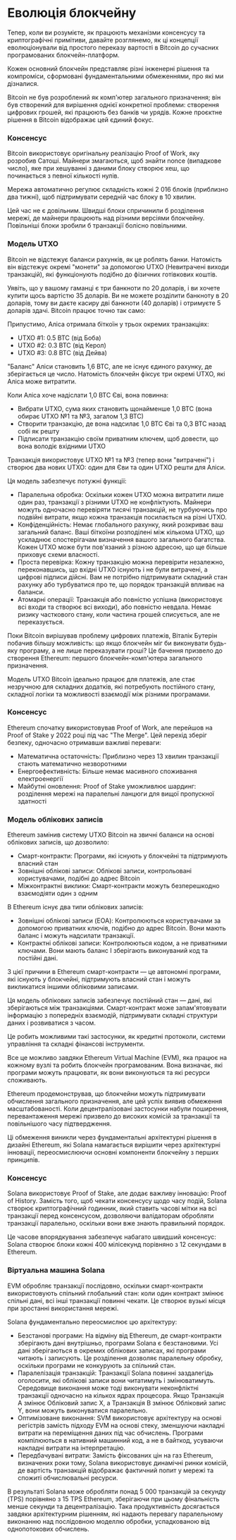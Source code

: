 
# Еволюція блокчейну

Тепер, коли ви розумієте, як працюють механізми консенсусу та криптографічні примітиви, давайте розглянемо, як ці концепції еволюціонували від простого переказу вартості в Bitcoin до сучасних програмованих блокчейн-платформ.

Кожен основний блокчейн представляє різні інженерні рішення та компроміси, сформовані фундаментальними обмеженнями, про які ми дізналися.

<ArticleSection name="Bitcoin" id="bitcoin" level="h2" />

Bitcoin не був розроблений як комп'ютер загального призначення; він був створений для вирішення однієї конкретної проблеми: створення цифрових грошей, які працюють без банків чи урядів. Кожне проєктне рішення в Bitcoin відображає цей єдиний фокус.

### Консенсус

Bitcoin використовує оригінальну реалізацію Proof of Work, яку розробив Сатоші. Майнери змагаються, щоб знайти nonce (випадкове число), яке при хешуванні з даними блоку створює хеш, що починається з певної кількості нулів.

Мережа автоматично регулює складність кожні 2 016 блоків (приблизно два тижні), щоб підтримувати середній час блоку в 10 хвилин.

Цей час не є довільним. Швидші блоки спричинили б розділення мережі, де майнери працюють над різними версіями блокчейну. Повільніші блоки зробили б транзакції болісно повільними.

### Модель UTXO

Bitcoin не відстежує баланси рахунків, як це роблять банки. Натомість він відстежує окремі "монети" за допомогою UTXO (Невитрачені виходи транзакцій), які функціонують подібно до фізичних готівкових коштів.

Уявіть, що у вашому гаманці є три банкноти по 20 доларів, і ви хочете купити щось вартістю 35 доларів. Ви не можете розділити банкноту в 20 доларів, тому ви даєте касиру дві банкноти (40 доларів) і отримуєте 5 доларів здачі. Bitcoin працює точно так само:

Припустимо, Аліса отримала біткоїн у трьох окремих транзакціях:
- UTXO #1: 0.5 BTC (від Боба)
- UTXO #2: 0.3 BTC (від Керол)
- UTXO #3: 0.8 BTC (від Дейва)

"Баланс" Аліси становить 1,6 BTC, але не існує єдиного рахунку, де зберігається це число. Натомість блокчейн фіксує три окремі UTXO, які Аліса може витратити.

Коли Аліса хоче надіслати 1,0 BTC Єві, вона повинна:
- Вибрати UTXO, сума яких становить щонайменше 1,0 BTC (вона обирає UTXO №1 та №3, загалом 1,3 BTC)
- Створити транзакцію, де вона надсилає 1,0 BTC Єві та 0,3 BTC назад собі як решту
- Підписати транзакцію своїм приватним ключем, щоб довести, що вона володіє вхідними UTXO

Транзакція використовує UTXO №1 та №3 (тепер вони "витрачені") і створює два нових UTXO: один для Єви та один UTXO решти для Аліси.

Ця модель забезпечує потужні функції:
- Паралельна обробка: Оскільки кожен UTXO можна витратити лише один раз, транзакції з різними UTXO не конфліктують. Майнери можуть одночасно перевіряти тисячі транзакцій, не турбуючись про подвійні витрати, якщо кожна транзакція посилається на різні UTXO.
- Конфіденційність: Немає глобального рахунку, який розкриває ваш загальний баланс. Ваші біткоїни розподілені між кількома UTXO, що ускладнює спостерігачам визначення вашого загального багатства. Кожен UTXO може бути пов'язаний з різною адресою, що ще більше приховує схеми власності.
- Проста перевірка: Кожну транзакцію можна перевірити незалежно, переконавшись, що вхідні UTXO існують і не були витрачені, а цифрові підписи дійсні. Вам не потрібно підтримувати складний стан рахунку або турбуватися про те, що порядок транзакцій впливає на баланси.
- Атомарні операції: Транзакція або повністю успішна (використовує всі входи та створює всі виходи), або повністю невдала. Немає ризику часткового стану, коли частина грошей списується, але не переказується.

<ArticleSection name="Ethereum" id="ethereum" level="h2" />

Поки Bitcoin вирішував проблему цифрових платежів, Віталік Бутерін побачив більшу можливість: що якщо блокчейн міг би виконувати будь-яку програму, а не лише переказувати гроші? Це бачення призвело до створення Ethereum: першого блокчейн-комп'ютера загального призначення.

Модель UTXO Bitcoin ідеально працює для платежів, але стає незручною для складних додатків, які потребують постійного стану, складної логіки та можливості взаємодії між різними програмами.

### Консенсус

Ethereum спочатку використовував Proof of Work, але перейшов на Proof of Stake у 2022 році під час "The Merge". Цей перехід зберіг безпеку, одночасно отримавши важливі переваги:
- Математична остаточність: Приблизно через 13 хвилин транзакції стають математично незворотними
- Енергоефективність: Більше немає масивного споживання електроенергії
- Майбутні оновлення: Proof of Stake уможливлює шардинг: розділення мережі на паралельні ланцюги для вищої пропускної здатності

### Модель облікових записів

Ethereum замінив систему UTXO Bitcoin на звичні баланси на основі облікових записів, що дозволило:
- Смарт-контракти: Програми, які існують у блокчейні та підтримують власний стан
- Зовнішні облікові записи: Облікові записи, контрольовані користувачами, подібні до адрес Bitcoin
- Міжконтрактні виклики: Смарт-контракти можуть безперешкодно взаємодіяти один з одним

В Ethereum існує два типи облікових записів:
- Зовнішні облікові записи (EOA): Контролюються користувачами за допомогою приватних ключів, подібно до адрес Bitcoin. Вони мають баланс і можуть надсилати транзакції.
- Контрактні облікові записи: Контролюються кодом, а не приватними ключами. Вони мають баланс І зберігають виконуваний код та постійні дані.

З цієї причини в Ethereum смарт-контракти — це автономні програми, які існують у блокчейні, підтримують власний стан і можуть викликатися іншими обліковими записами.

Ця модель облікових записів забезпечує постійний стан — дані, які зберігаються між транзакціями. Смарт-контракт може запам'ятовувати інформацію з попередніх взаємодій, підтримувати складні структури даних і розвиватися з часом.

Це робить можливими такі застосунки, як кредитні протоколи, системи управління та складні фінансові інструменти.

Все це можливо завдяки Ethereum Virtual Machine (EVM), яка працює на кожному вузлі та робить блокчейн програмованим. Вона визначає, які програми можуть працювати, як вони виконуються та які ресурси споживають.

<ArticleSection name="Solana" id="solana" level="h2" />

Ethereum продемонстрував, що блокчейни можуть підтримувати обчислення загального призначення, але цей успіх виявив обмеження масштабованості. Коли децентралізовані застосунки набули поширення, перевантаження мережі призвело до високих комісій за транзакції та повільнішого часу підтвердження.

Ці обмеження виникли через фундаментальні архітектурні рішення в дизайні Ethereum, які Solana намагається вирішити через архітектурні інновації, переосмислюючи основні компоненти блокчейну з перших принципів.

### Консенсус

Solana використовує Proof of Stake, але додає важливу інновацію: Proof of History. Замість того, щоб чекати консенсусу щодо часу подій, Solana створює криптографічний годинник, який ставить часові мітки на всі транзакції перед консенсусом, дозволяючи валідаторам обробляти транзакції паралельно, оскільки вони вже знають правильний порядок.

Це часове впорядкування забезпечує набагато швидший консенсус: Solana створює блоки кожні 400 мілісекунд порівняно з 12 секундами в Ethereum.

### Віртуальна машина Solana

EVM обробляє транзакції послідовно, оскільки смарт-контракти використовують спільний глобальний стан: коли один контракт змінює спільні дані, всі інші транзакції повинні чекати. Це створює вузькі місця при зростанні використання мережі.

Solana фундаментально переосмислює цю архітектуру:
- Безстанові програми: На відміну від Ethereum, де смарт-контракти зберігають дані внутрішньо, програми Solana є безстановими. Усі дані зберігаються в окремих облікових записах, які програми читають і записують. Це розділення дозволяє паралельну обробку, оскільки програми не конкурують за спільний стан.
- Паралелізація транзакцій: Транзакції Solana повинні заздалегідь оголосити, які облікові записи вони читатимуть і змінюватимуть. Середовище виконання може тоді виконувати неконфліктні транзакції одночасно на кількох ядрах процесора. Якщо Транзакція A змінює Обліковий запис X, а Транзакція B змінює Обліковий запис Y, вони можуть виконуватися паралельно.
- Оптимізоване виконання: SVM використовує архітектуру на основі регістрів замість підходу EVM на основі стеку, зменшуючи накладні витрати на переміщення даних під час обчислень. Програми компілюються в нативний машинний код, а не в байткод, усуваючи накладні витрати на інтерпретацію.
- Передбачувані витрати: Замість фіксованих цін на газ Ethereum, визначених роки тому, Solana використовує динамічні ринки комісій, де вартість транзакцій відображає фактичний попит у мережі та спожиті обчислювальні ресурси.

В результаті Solana може обробляти понад 5 000 транзакцій за секунду (TPS) порівняно з 15 TPS Ethereum, зберігаючи при цьому фінальність менше секунди та децентралізацію. Така продуктивність досягається завдяки архітектурним рішенням, які надають перевагу паралельному виконанню над послідовною моделлю обробки, успадкованою від однопотокових обчислень.